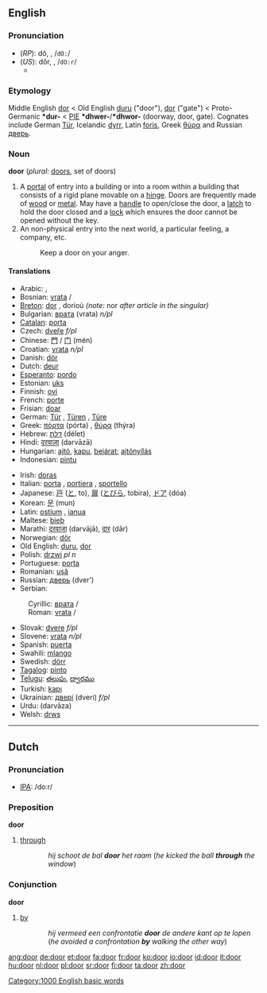 ==English==

{{rank|myself|morning|money|275|door|round|kind|form}}

{{wikipedia}}

=== Pronunciation ===
*(''RP''): dô, {{IPAchar|/dɔː/}}, /<tt>dO:</tt>/
*(''US''): dôr, {{IPAchar|/dɔːr/, /doʊr/}}, /<tt>dO:r</tt>/
**{{IPAchar|[[rhymes:English:-ɔː(r)|Rhymes: -ɔː(r)]]}}

===Etymology===
Middle English [[dor]] < Old English [[duru]] ("door"), [[dor]] ("gate") < Proto-Germanic '''*dur-''' < [[PIE]] '''*dhwer-'''/'''*dhwor-''' (doorway, door, gate). Cognates include German [[Tür]], Icelandic [[dyrr]], Latin [[foris]], Greek [[θύρα]] and Russian [[дверь]].

=== Noun ===
'''door''' (''plural:'' [[doors]], set of doors)

#A [[portal]] of entry into a building or into a room within a building that consists of a  rigid plane movable on a [[hinge]]. Doors are frequently made of [[wood]] or [[metal]]. May have a [[handle]] to open/close the door, a [[latch]] to hold the door closed and a [[lock]] which ensures the door cannot be opened without the key.
#An non-physical entry into the next world, a particular feeling, a company, etc. 
#:Keep a door on your anger.

==== Translations ====
{{top}}
*Arabic: {{ARchar|[[باب|بَابٌ]]}} {{IPAchar|(baːb)}} {{m}}, {{ARchar|[[باب|أبْوَاب]]}} {{IPAchar|(’abwáːb)}} {{p}}
*Bosnian: [[vrata]] {{f}} {{s}}/{{p}}
*[[Breton]]: [[dor]] {{f}}, dorioù {{p}} ''(note:'' nor ''after article in the singular)''
*Bulgarian: [[врата]] (vrata) ''n/pl''
*[[Catalan]]: [[porta]] {{f}}
*Czech: [[dveře]]  ''f/pl''
*Chinese: [[門]] / [[门]] (mén)
*Croatian: [[vrata]] ''n/pl''
*Danish: [[dör]]
*Dutch: [[deur]] {{f}}
*[[Esperanto]]: [[pordo]]
*Estonian: [[uks]]
*Finnish: [[ovi]]
*French: [[porte]] {{f}}
*Frisian: [[doar]]
*German: [[Tür]] {{f}}, [[Türen]] {{p}}, [[Türe]] {{f}}
*Greek: [[πόρτα]] (pórta) {{f}}, [[θύρα]] (thýra) {{f}}
*Hebrew: [[דלת]] (délet) {{f}}
*Hindi: [[दरवाज़ा]] (darvāzā)
*Hungarian: [[ajtó]], [[kapu]], [[bejárat]]; [[ajtónyílás]]
*Indonesian: [[pintu]]
{{mid}}
*Irish: [[doras]]
*Italian: [[porta]] {{f}}, [[portiera]] {{f}}, [[sportello]] {{m}}
*Japanese: [[戸]] ([[と]], to), [[扉]] ([[とびら]], tobira), [[ドア]] (dóa)
*Korean: [[문]] (mun)
*Latin: [[ostium]] {{n}}, [[ianua]] {{f}}
*Maltese: [[bieb]]
*Marathi: [[दरवाजा]] (darvājā), [[दार]] (dār)
*Norwegian: [[dör]]
*Old English: [[duru]], [[dor]]
*Polish: [[drzwi]] ''pl n''
*Portuguese: [[porta]] {{f}}
*Romanian: [[uşă]] {{f}}
*Russian: [[дверь]] (dver’) {{f}}
*Serbian:
:Cyrillic: [[врата]] {{f}} {{s}}/{{p}}
:Roman: [[vrata#Serbian|vrata]] {{f}} {{s}}/{{p}}
*Slovak: [[dvere]]  ''f/pl''
*Slovene: [[vrata]] ''n/pl''
*Spanish: [[puerta]] {{f}}
*Swahili: [[mlango]]
*Swedish: [[dörr]] {{c}}
*[[Tagalog]]: [[pinto]]
*[[Telugu]]: [[తలుపు]], [[ద్వారము]]
*Turkish: [[kapı]]
*Ukrainian: [[двері]] (dveri) ''f/pl''
*Urdu: {{URchar|[[دروازہ]]}} (darvāza)
*Welsh: [[drws]]
{{bottom}}


----

==Dutch==
=== Pronunciation ===
*[[w:IPA|IPA]]: /doːr/

=== Preposition ===
'''door'''
# [[through]]
::''hij schoot de bal '''door''' het raam'' (''he kicked the ball '''through''' the window'')

=== Conjunction ===
'''door'''
# [[by]]
::''hij vermeed een confrontatie '''door''' de andere kant op te lopen'' (''he avoided a confrontation '''by''' walking the other way'')

<!--
=== Adverb ===
'''door'''
# ... don't know how to explain this right now
-->

[[Category:1000 English basic words]]

[[ang:door]]
[[de:door]]
[[et:door]]
[[fa:door]]
[[fr:door]]
[[ko:door]]
[[io:door]]
[[id:door]]
[[it:door]]
[[hu:door]]
[[nl:door]]
[[pl:door]]
[[sr:door]]
[[fi:door]]
[[ta:door]]
[[zh:door]]